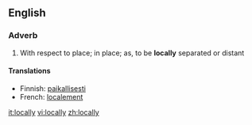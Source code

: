 ==English==

===Adverb===
{{en-adv}}

#With respect to place; in place; as, to be '''locally''' separated or distant

====Translations====
{{trans-top|with respect to place}}
*Finnish: [[paikallisesti]]
*French: [[localement]]
{{trans-mid}}
{{trans-bottom}}

[[it:locally]]
[[vi:locally]]
[[zh:locally]]